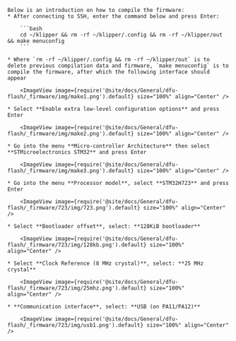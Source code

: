 
    Below is an introduction on how to compile the firmware:
    * After connecting to SSH, enter the command below and press Enter:

        ```bash
        cd ~/klipper && rm -rf ~/klipper/.config && rm -rf ~/klipper/out && make menuconfig
        ```

    * Where `rm -rf ~/klipper/.config && rm -rf ~/klipper/out` is to delete previous compilation data and firmware, `make menuconfig` is to compile the firmware, after which the following interface should appear

        <ImageView image={require('@site/docs/General/dfu-flash/_firmware/img/make1.png').default} size="100%" align="Center" />

    * Select **Enable extra low-level configuration options** and press Enter

        <ImageView image={require('@site/docs/General/dfu-flash/_firmware/img/make2.png').default} size="100%" align="Center" />

    * Go into the menu **Micro-controller Architecture** then select **STMicroelectronics STM32** and press Enter

        <ImageView image={require('@site/docs/General/dfu-flash/_firmware/img/make3.png').default} size="100%" align="Center" />

    * Go into the menu **Processor model**, select **STM32H723** and press Enter

        <ImageView image={require('@site/docs/General/dfu-flash/_firmware/723/img/723.png').default} size="100%" align="Center" />

    * Select **Bootloader offset**, select: **128KiB bootloader**

        <ImageView image={require('@site/docs/General/dfu-flash/_firmware/723/img/128kb.png').default} size="100%" align="Center" />

    * Select **Clock Reference (8 MHz crystal)**, select: **25 MHz crystal**

        <ImageView image={require('@site/docs/General/dfu-flash/_firmware/723/img/25mhz.png').default} size="100%" align="Center" />

    * **Communication interface**, select: **USB (on PA11/PA12)**

        <ImageView image={require('@site/docs/General/dfu-flash/_firmware/723/img/usb1.png').default} size="100%" align="Center" />